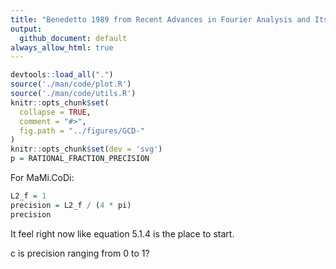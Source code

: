 ```yaml
---
title: "Benedetto 1989 from Recent Advances in Fourier Analysis and Its Applications"
output:
  github_document: default
always_allow_html: true
---
```

```r
devtools::load_all(".")
source('./man/code/plot.R')
source('./man/code/utils.R')
knitr::opts_chunk$set(
  collapse = TRUE,
  comment = "#>",
  fig.path = "../figures/GCD-"
)
knitr::opts_chunk$set(dev = 'svg')
p = RATIONAL_FRACTION_PRECISION
```

For MaMi.CoDi:

```r
L2_f = 1
precision = L2_f / (4 * pi)
precision
```

It feel right now like equation 5.1.4 is the place to start.\

c is precision ranging from 0 to 1?\

